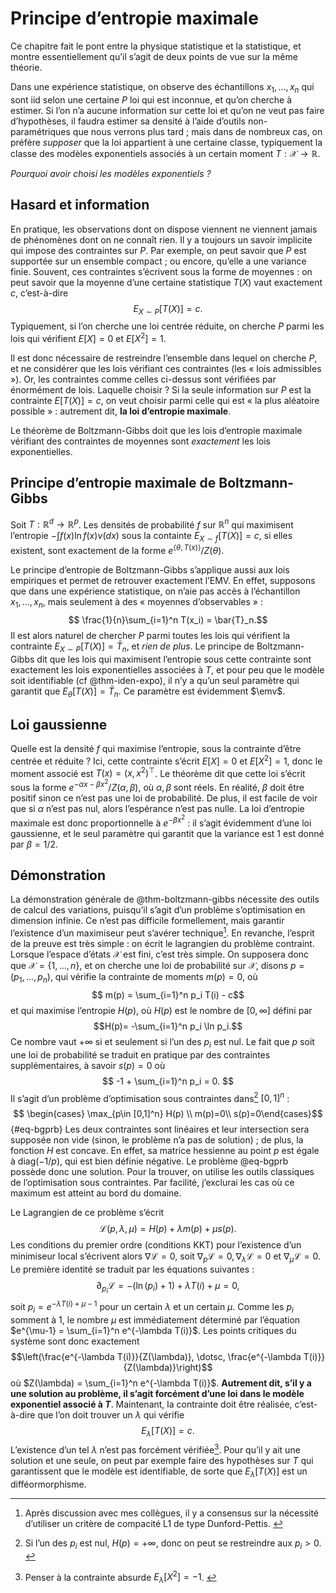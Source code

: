 # Principe d'entropie maximale

Ce chapitre fait le pont entre la physique statistique et la statistique, et montre essentiellement qu'il s'agit de deux points de vue sur la même théorie.

Dans une expérience statistique, on observe des échantillons $x_1, \dotsc, x_n$ qui sont iid selon une certaine $P$ loi qui est inconnue, et qu'on cherche à estimer. Si l'on n'a aucune information sur cette loi et qu'on ne veut pas faire d'hypothèses, il faudra estimer sa densité à l'aide d'outils non-paramétriques que nous verrons plus tard ; mais dans de nombreux cas, on préfère *supposer* que la loi appartient à une certaine classe, typiquement la classe des modèles exponentiels associés à un certain moment $T:\mathcal{X}\to\mathbb{R}$. 

*Pourquoi avoir choisi les modèles exponentiels ?*

## Hasard et information



En pratique, les observations dont on dispose viennent ne viennent jamais de phénomènes dont on ne connaît rien. Il y a toujours un savoir implicite qui impose des contraintes sur $P$. Par exemple, on peut savoir que $P$ est supportée sur un ensemble compact ; ou encore, qu'elle a une variance finie. Souvent, ces contraintes s'écrivent sous la forme de moyennes : on peut savoir que la moyenne d'une certaine statistique $T(X)$ vaut exactement $c$, c'est-à-dire 
$$ E_{X\sim P}[T(X)] = c.$$
Typiquement, si l'on cherche une loi centrée réduite, on cherche $P$ parmi les lois qui vérifient $E[X]=0$ et $E[X^2]=1$. 

Il est donc nécessaire de restreindre l'ensemble dans lequel on cherche $P$, et ne considérer que les lois vérifiant ces contraintes (les « lois admissibles »). Or, les contraintes comme celles ci-dessus sont vérifiées par énormément de lois. Laquelle choisir ? Si la seule information sur $P$ est la contrainte $E[T(X)]=c$, on veut choisir parmi celle qui est « la plus aléatoire possible » : autrement dit, **la loi d'entropie maximale**. 

Le théorème de Boltzmann-Gibbs doit que les lois d'entropie maximale vérifiant des contraintes de moyennes sont *exactement* les lois exponentielles.  


:::{#thm-boltzmann-gibbs}

## Principe d'entropie maximale de Boltzmann-Gibbs


Soit $T:\mathbb{R}^d \to \mathbb{R}^p$. Les densités de probabilité $f$ sur $\mathbb{R}^n$ qui maximisent l'entropie $-\int f(x) \ln f(x)\nu(dx)$ sous la containte $E_{X\sim f}[T(X)]=c$, si elles existent, sont exactement de la forme $e^{\langle \theta, T(x)\rangle}/Z(\theta)$. 
:::

Le principe d'entropie de Boltzmann-Gibbs s'applique aussi aux lois empiriques et permet de retrouver exactement l'EMV. En effet, supposons que dans une expérience statistique, on n'aie pas accès à l'échantillon $x_1, \dotsc, x_n$, mais seulement à des « moyennes d'observables » : 
$$ \frac{1}{n}\sum_{i=1}^n T(x_i) = \bar{T}_n.$$
Il est alors naturel de chercher $P$ parmi toutes les lois qui vérifient la contrainte $E_{X\sim P}[T(X)] = \bar{T}_n$, et *rien de plus*. Le principe de Boltzmann-Gibbs dit que les lois qui maximisent l'entropie sous cette contrainte sont exactement les lois exponentielles associées à $T$, et pour peu que le modèle soit identifiable (cf @thm-iden-expo), il n'y a qu'un seul paramètre qui garantit que $E_\theta[T(X)] = \bar{T}_n$. Ce paramètre est évidemment $\emv$. 

:::{#exm-test} 

## Loi gaussienne

Quelle est la densité $f$ qui maximise l'entropie, sous la contrainte d'être centrée et réduite ? Ici, cette contrainte s'écrit $E[X] = 0$ et $E[X^2]=1$, donc le moment associé est $T(x) = (x, x^2)^\top$. Le théorème dit que cette loi s'écrit sous la forme $e^{-\alpha x - \beta x^2} / Z(\alpha, \beta)$, où $\alpha,\beta$ sont réels. En réalité, $\beta$ doit être positif sinon ce n'est pas une loi de probabilité. De plus, il est facile de voir que si $\alpha$ n'est pas nul, alors l'espérance n'est pas nulle. La loi d'entropie maximale est donc proportionnelle à $e^{-\beta x^2}$ : il s'agit évidemment d'une loi gaussienne, et le seul paramètre qui garantit que la variance est 1 est donné par $\beta = 1/2$. 


:::


## Démonstration

La démonstration générale de @thm-boltzmann-gibbs nécessite des outils de calcul des variations, puisqu'il s'agit d'un problème s'optimisation en dimension infinie. Ce n'est pas difficile formellement, mais garantir l'existence d'un maximiseur peut s'avérer technique^[Après discussion avec mes collègues, il y a consensus sur la nécessité d'utiliser un critère de compacité L1 de type Dunford-Pettis. ]. En revanche, l'esprit de la preuve est très simple : on écrit le lagrangien du problème contraint. Lorsque l'espace d'états $\mathcal{X}$ est fini, c'est très simple. On supposera donc que $\mathcal{X} = \{1, \dotsc, n\}$, et on cherche une loi de probabilité sur $\mathcal{X}$, disons $p=(p_1, \dotsc, p_n)$, qui vérifie la contrainte de moments $m(p)=0$, où
$$ m(p) = \sum_{i=1}^n p_i T(i) - c$$
et qui maximise l'entropie $H(p)$, où $H(p)$ est le nombre de $[0, \infty]$ défini par
$$H(p)= -\sum_{i=1}^n p_i \ln p_i.$$
Ce nombre vaut $+\infty$ si et seulement si l'un des $p_i$ est nul. 
Le fait que $p$ soit une loi de probabilité se traduit en pratique par des contraintes supplémentaires, à savoir $s(p)=0$ où 
$$ -1 + \sum_{i=1}^n p_i = 0. $$ Il s'agit d'un problème d'optimisation sous contraintes dans^[Si l'un des $p_i$ est nul, $H(p)=+\infty$, donc on peut se restreindre aux $p_i >0$. ] $[0,1]^n$ : 
$$ \begin{cases} \max_{p\in [0,1]^n} H(p) \\
m(p)=0\\
s(p)=0\end{cases}$${#eq-bgprb}
Les deux contraintes sont linéaires et leur intersection sera supposée non vide (sinon, le problème n'a pas de solution) ; de plus, la fonction $H$ est concave. En effet, sa matrice hessienne au point $p$ est égale à $\mathrm{diag}(-1/p)$, qui est bien définie négative. Le problème @eq-bgprb possède donc une solution. Pour la trouver, on utilise les outils classiques de l'optimisation sous contraintes. Par facilité, j'exclurai les cas où ce maximum est atteint au bord du domaine. 

Le Lagrangien de ce problème s'écrit 
$$\mathscr{L}(p, \lambda, \mu) = H(p) + \lambda m(p) + \mu s(p). $$
Les conditions du premier ordre (conditions KKT) pour l'existence d'un minimiseur local s'écrivent alors $\nabla \mathscr{L}=0$, soit $\nabla_p \mathscr{L}=0, \nabla_\lambda \mathscr{L}=0$ et $\nabla_\mu \mathscr{L}=0$. Le première identité se traduit par les équations suivantes : 
$$ \partial_{p_i}\mathscr{L} = -(\ln(p_i) + 1) + \lambda T(i) + \mu = 0, $$
soit $p_i = e^{-\lambda T(i) + \mu-1}$ pour un certain $\lambda$ et un certain $\mu$. Comme les $p_i$ somment à $1$, le nombre $\mu$ est immédiatement déterminé par l'équation $e^{\mu-1} = \sum_{i=1}^n e^{-\lambda T(i)}$. Les points critiques du système sont donc exactement
$$\left(\frac{e^{-\lambda T(i)}}{Z(\lambda)}, \dotsc, \frac{e^{-\lambda T(i)}}{Z(\lambda)}\right)$$
où $Z(\lambda) = \sum_{i=1}^n e^{-\lambda T(i)}$. **Autrement dit, s'il y a une solution au problème, il s'agit forcément d'une loi dans le modèle exponentiel associé à $T$**. Maintenant, la contrainte doit être réalisée, c'est-à-dire que l'on doit trouver un $\lambda$ qui vérifie
$$E_\lambda [T(X)] = c.$$
L'existence d'un tel $\lambda$ n'est pas forcément vérifiée^[Penser à la contrainte absurde $E_\lambda[X^2]=-1$. ]. Pour qu'il y ait une solution et une seule, on peut par exemple faire des hypothèses sur $T$ qui garantissent que le modèle est identifiable, de sorte que $E_\lambda [T(X)]$ est un difféormorphisme. 

